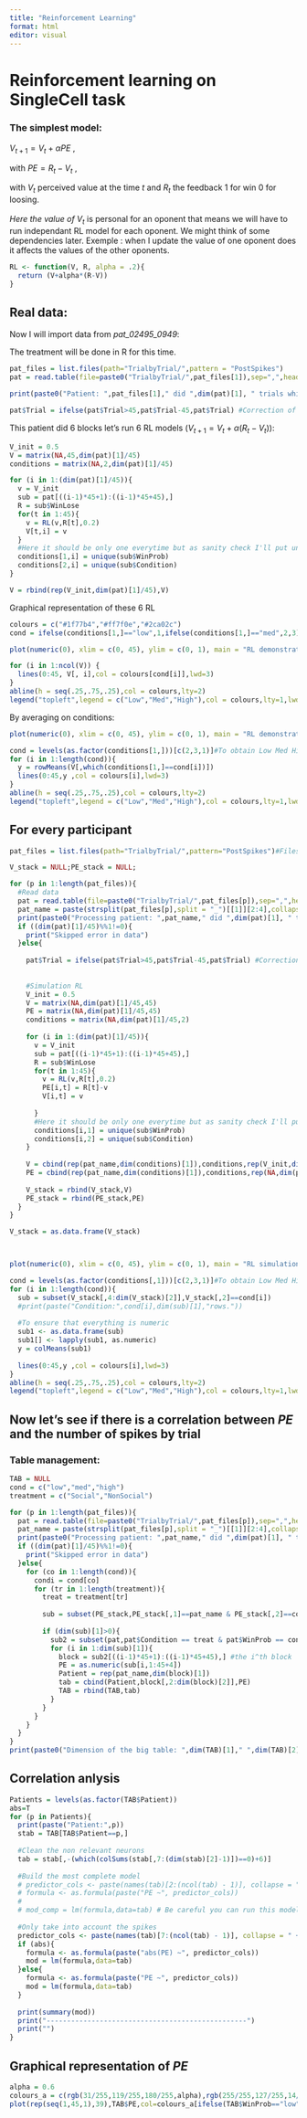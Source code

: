 ```yaml
---
title: "Reinforcement Learning"
format: html
editor: visual
---
```


# Reinforcement learning on SingleCell task

### The simplest model:

$V_{t+1} = V_t + \alpha PE$ ,

with $PE = R_t-V_t$ ,

with $V_t$ perceived value at the time $t$ and $R_t$ the feedback 1 for win 0 for loosing. <br><br> *Here the value of* $V_t$ is personal for an oponent that means we will have to run independant RL model for each oponent. We might think of some dependencies later. Exemple : when I update the value of one oponent does it affects the values of the other oponents.

```r
RL <- function(V, R, alpha = .2){
  return (V+alpha*(R-V))
}
```

````{=html}
<!-- Je n'ai pas de moteur python sur le PC du boulot je le compilerais de chez moi mais en attendant 
Prepare python env

```r
library(reticulate)
```

Import packages required python librairies:

```python
import numpy as np
import random
import matplotlib.pyplot as plt
import pandas as pd
```

```python
def RL(V, R, alpha = .3):
  return V+alpha*(R-V);
```

Let's try to simulate some behavior

```python
p = 0.7; n =100;
R = np.random.choice([0, 1], size=n, p=[1-p,p]);
print(sum(R))
V_init = .5;
V = np.zeros(len(R));V1 = np.zeros(len(R));V2 = np.zeros(len(R));V3 = np.zeros(len(R));
v = V_init;v1 = V_init; v2 = V_init; v3 = V_init;
for i in range(len(R)):
  v = RL(v,R[i]);
  v1 = RL(v1,R[i],alpha=.1);
  v2 = RL(v2,R[i],alpha=.02);
  v3 = RL(v3,R[i],alpha=.005);

  V[i]=v; V1[i]=v1; V2[i]=v2; V3[i]=v3;

plt.title("Comparison of alphas for a RL model");
plt.plot(np.arange(0,101),np.concatenate(([V_init], V)),label="Alpha .3");
plt.plot(np.arange(0,101),np.concatenate(([V_init], V1)),label="Alpha .1");
plt.plot(np.arange(0,101),np.concatenate(([V_init], V2)),label="Alpha .05");
plt.plot(np.arange(0,101),np.concatenate(([V_init], V3)),label="Alpha .005");
plt.axhline(y=p, color='black', linestyle='--');

plt.legend();
plt.show();

```

Same but with 30 bots averaged

```python
p = 0.7; n =100;
rep = 30;
Alphas =[0.2,.1,.02,.005];
V_init = .5;
V = np.zeros((len(R),rep));
V1 = np.zeros((len(R),rep));V2 = np.zeros((len(R),rep));V3 = np.zeros((len(R),rep));

for r in range(rep):
  R = np.random.choice([0, 1], size=n, p=[1-p,p]);
  v = V_init;v1 = V_init; v2 = V_init; v3 = V_init;
  for i in range(len(R)):
    v = RL(v,R[i],alpha = Alphas[0]);
    v1 = RL(v1,R[i],alpha = Alphas[1]);
    v2 = RL(v2,R[i],alpha = Alphas[2]);
    v3 = RL(v3,R[i],alpha = Alphas[3]);
    
    V[i,r]=v;V1[i,r]=v1; V2[i,r]=v2; V3[i,r]=v3;

plt.title("Comparison of alphas for a RL model");

RLs = list([V,V1,V2,V3])
for i in range(len(Alphas)):
  Vx = RLs[i]
  alpha = Alphas[i];

  plt.plot(np.arange(0,101),np.concatenate(([V_init],np.mean(Vx,axis=1))),label=f"Alpha {alpha}");
  
plt.axhline(y=p, color='black', linestyle='--');
plt.legend();
plt.show();

```

-->
````

## Real data:

Now I will import data from *pat_02495_0949*:

The treatment will be done in R for this time.

```r
pat_files = list.files(path="TrialbyTrial/",pattern = "PostSpikes")
pat = read.table(file=paste0("TrialbyTrial/",pat_files[1]),sep=",",header=T)

print(paste0("Patient: ",pat_files[1]," did ",dim(pat)[1], " trials which correspond to ",dim(pat)[1]/45," blocks."))#Sanity check this should be an integer

pat$Trial = ifelse(pat$Trial>45,pat$Trial-45,pat$Trial) #Correction of data collection 
```

This patient did 6 blocks let's run 6 RL models ($V_{t+1} = V_t + \alpha (R_t-V_t)$):

```r
V_init = 0.5
V = matrix(NA,45,dim(pat)[1]/45)
conditions = matrix(NA,2,dim(pat)[1]/45)

for (i in 1:(dim(pat)[1]/45)){
  v = V_init
  sub = pat[((i-1)*45+1):((i-1)*45+45),]
  R = sub$WinLose
  for(t in 1:45){
    v = RL(v,R[t],0.2)
    V[t,i] = v 
  }
  #Here it should be only one everytime but as sanity check I'll put unique()
  conditions[1,i] = unique(sub$WinProb)
  conditions[2,i] = unique(sub$Condition)
}

V = rbind(rep(V_init,dim(pat)[1]/45),V)
```

Graphical representation of these 6 RL

```r
colours = c("#1f77b4","#ff7f0e","#2ca02c")
cond = ifelse(conditions[1,]=="low",1,ifelse(conditions[1,]=="med",2,3))

plot(numeric(0), xlim = c(0, 45), ylim = c(0, 1), main = "RL demonstration",ylab = "Oponent Value",xlab="Trials")

for (i in 1:ncol(V)) {
  lines(0:45, V[, i],col = colours[cond[i]],lwd=3)
}
abline(h = seq(.25,.75,.25),col = colours,lty=2)
legend("topleft",legend = c("Low","Med","High"),col = colours,lty=1,lwd=2,cex=0.8)
```

By averaging on conditions:

```r
plot(numeric(0), xlim = c(0, 45), ylim = c(0, 1), main = "RL demonstration",ylab = "Oponent Value",xlab="Trials")

cond = levels(as.factor(conditions[1,]))[c(2,3,1)]#To obtain Low Med High
for (i in 1:length(cond)){
  y = rowMeans(V[,which(conditions[1,]==cond[i])])
  lines(0:45,y ,col = colours[i],lwd=3)
}
abline(h = seq(.25,.75,.25),col = colours,lty=2)
legend("topleft",legend = c("Low","Med","High"),col = colours,lty=1,lwd=2,cex=0.8)
```

## For every participant

```r
pat_files = list.files(path="TrialbyTrial/",pattern="PostSpikes")#Files of all participants only for the activation pôst stim

V_stack = NULL;PE_stack = NULL;

for (p in 1:length(pat_files)){
  #Read data
  pat = read.table(file=paste0("TrialbyTrial/",pat_files[p]),sep=",",header=T)
  pat_name = paste(strsplit(pat_files[p],split = "_")[[1]][2:4],collapse = "_")
  print(paste0("Processing patient: ",pat_name," did ",dim(pat)[1], " trials which correspond to ",dim(pat)[1]/45," blocks...."))#Sanity check this should be an integer
  if ((dim(pat)[1]/45)%%1!=0){
    print("Skipped error in data")
  }else{
    
    pat$Trial = ifelse(pat$Trial>45,pat$Trial-45,pat$Trial) #Correction of data collection 
    
    
    #Simulation RL 
    V_init = 0.5
    V = matrix(NA,dim(pat)[1]/45,45)
    PE = matrix(NA,dim(pat)[1]/45,45)
    conditions = matrix(NA,dim(pat)[1]/45,2)
    
    for (i in 1:(dim(pat)[1]/45)){
      v = V_init
      sub = pat[((i-1)*45+1):((i-1)*45+45),]
      R = sub$WinLose
      for(t in 1:45){
        v = RL(v,R[t],0.2)
        PE[i,t] = R[t]-v
        V[i,t] = v
        
      }
      #Here it should be only one everytime but as sanity check I'll put unique() (it will bug if there is more than one item)
      conditions[i,1] = unique(sub$WinProb)
      conditions[i,2] = unique(sub$Condition)
    }
    
    V = cbind(rep(pat_name,dim(conditions)[1]),conditions,rep(V_init,dim(pat)[1]/45),V)
    PE = cbind(rep(pat_name,dim(conditions)[1]),conditions,rep(NA,dim(pat)[1]/45),PE)
    
    V_stack = rbind(V_stack,V)
    PE_stack = rbind(PE_stack,PE)
  }
}

V_stack = as.data.frame(V_stack)




```

```r

plot(numeric(0), xlim = c(0, 45), ylim = c(0, 1), main = "RL simulation",ylab = "Oponent Value (averaged)",xlab="Trials")

cond = levels(as.factor(conditions[,1]))[c(2,3,1)]#To obtain Low Med High
for (i in 1:length(cond)){
  sub = subset(V_stack[,4:dim(V_stack)[2]],V_stack[,2]==cond[i])
  #print(paste("Condition:",cond[i],dim(sub)[1],"rows."))
  
  #To ensure that everything is numeric
  sub1 <- as.data.frame(sub)
  sub1[] <- lapply(sub1, as.numeric)
  y = colMeans(sub1) 
  
  lines(0:45,y ,col = colours[i],lwd=3)
}
abline(h = seq(.25,.75,.25),col = colours,lty=2)
legend("topleft",legend = c("Low","Med","High"),col = colours,lty=1,lwd=2,cex=0.8)
```

## Now let's see if there is a correlation between $PE$ and the number of spikes by trial

### Table management:

```r
TAB = NULL
cond = c("low","med","high")
treatment = c("Social","NonSocial")

for (p in 1:length(pat_files)){
  pat = read.table(file=paste0("TrialbyTrial/",pat_files[p]),sep=",",header=T)
  pat_name = paste(strsplit(pat_files[p],split = "_")[[1]][2:4],collapse = "_")
  print(paste0("Processing patient: ",pat_name," did ",dim(pat)[1], " trials which correspond to ",dim(pat)[1]/45," blocks...."))#Sanity check this should be an integer
  if ((dim(pat)[1]/45)%%1!=0){
    print("Skipped error in data")
  }else{
    for (co in 1:length(cond)){
      condi = cond[co]
      for (tr in 1:length(treatment)){
        treat = treatment[tr]
        
        sub = subset(PE_stack,PE_stack[,1]==pat_name & PE_stack[,2]==condi & PE_stack[,3]==treat)
        
        if (dim(sub)[1]>0){
          sub2 = subset(pat,pat$Condition == treat & pat$WinProb == condi)#The order is the same for both table because PE_stack is a child from pat
          for (i in 1:dim(sub)[1]){
            block = sub2[((i-1)*45+1):((i-1)*45+45),] #the i^th block
            PE = as.numeric(sub[i,1:45+4])
            Patient = rep(pat_name,dim(block)[1])
            tab = cbind(Patient,block[,2:dim(block)[2]],PE)
            TAB = rbind(TAB,tab)
          }
        }
      }
    }  
  }
}
print(paste0("Dimension of the big table: ",dim(TAB)[1]," ",dim(TAB)[2],", this represents ",dim(TAB)[1]/45," trials"))

```

## Correlation anlysis

```r
Patients = levels(as.factor(TAB$Patient))
abs=T
for (p in Patients){
  print(paste("Patient:",p))
  stab = TAB[TAB$Patient==p,]
  
  #Clean the non relevant neurons 
  tab = stab[,-(which(colSums(stab[,7:(dim(stab)[2]-1)])==0)+6)]
    
  #Build the most complete model
  # predictor_cols <- paste(names(tab)[2:(ncol(tab) - 1)], collapse = " + ")
  # formula <- as.formula(paste("PE ~", predictor_cols))
  # 
  # mod_comp = lm(formula,data=tab) # Be careful you can run this model only if there is at least two treatment, conditions otherwise you cannot apply contrast
  
  #Only take into account the spikes
  predictor_cols <- paste(names(tab)[7:(ncol(tab) - 1)], collapse = " + ")
  if (abs){
    formula <- as.formula(paste("abs(PE) ~", predictor_cols))
    mod = lm(formula,data=tab)
  }else{
    formula <- as.formula(paste("PE ~", predictor_cols))
    mod = lm(formula,data=tab)
  }
  
  print(summary(mod))
  print("-------------------------------------------------")
  print("")
}
```

## Graphical representation of $PE$

```r
alpha = 0.6
colours_a = c(rgb(31/255,119/255,180/255,alpha),rgb(255/255,127/255,14/255,alpha),rgb(44/255,160/255,44/255,alpha))
plot(rep(seq(1,45,1),39),TAB$PE,col=colours_a[ifelse(TAB$WinProb=="low",1,ifelse(TAB$WinProb=="med",2,3))],pch=16,main = "Prediction Error",ylab = "PE",xlab="Trial")
```
